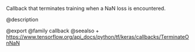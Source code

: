 Callback that terminates training when a NaN loss is encountered.

@description

@export
@family callback
@seealso
+ <https://www.tensorflow.org/api_docs/python/tf/keras/callbacks/TerminateOnNaN>
